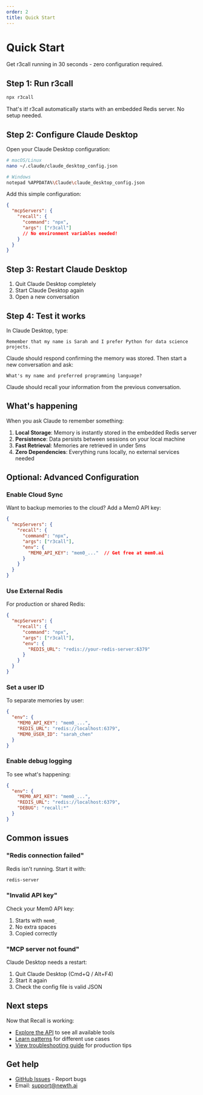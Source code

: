```yaml
---
order: 2
title: Quick Start
---
```


# Quick Start

Get r3call running in 30 seconds - zero configuration required.

## Step 1: Run r3call

```bash
npx r3call
```

That's it! r3call automatically starts with an embedded Redis server. No setup needed.

## Step 2: Configure Claude Desktop

Open your Claude Desktop configuration:

```bash
# macOS/Linux
nano ~/.claude/claude_desktop_config.json

# Windows
notepad %APPDATA%\Claude\claude_desktop_config.json
```

Add this simple configuration:

```json
{
  "mcpServers": {
    "recall": {
      "command": "npx",
      "args": ["r3call"]
      // No environment variables needed!
    }
  }
}
```

## Step 3: Restart Claude Desktop

1. Quit Claude Desktop completely
2. Start Claude Desktop again
3. Open a new conversation

## Step 4: Test it works

In Claude Desktop, type:

```
Remember that my name is Sarah and I prefer Python for data science projects.
```

Claude should respond confirming the memory was stored. Then start a new conversation and ask:

```
What's my name and preferred programming language?
```

Claude should recall your information from the previous conversation.

## What's happening

When you ask Claude to remember something:

1. **Local Storage**: Memory is instantly stored in the embedded Redis server
2. **Persistence**: Data persists between sessions on your local machine
3. **Fast Retrieval**: Memories are retrieved in under 5ms
4. **Zero Dependencies**: Everything runs locally, no external services needed

## Optional: Advanced Configuration

### Enable Cloud Sync

Want to backup memories to the cloud? Add a Mem0 API key:

```json
{
  "mcpServers": {
    "recall": {
      "command": "npx",
      "args": ["r3call"],
      "env": {
        "MEM0_API_KEY": "mem0_..."  // Get free at mem0.ai
      }
    }
  }
}
```

### Use External Redis

For production or shared Redis:

```json
{
  "mcpServers": {
    "recall": {
      "command": "npx",
      "args": ["r3call"],
      "env": {
        "REDIS_URL": "redis://your-redis-server:6379"
      }
    }
  }
}
```

### Set a user ID

To separate memories by user:

```json
{
  "env": {
    "MEM0_API_KEY": "mem0_...",
    "REDIS_URL": "redis://localhost:6379",
    "MEM0_USER_ID": "sarah_chen"
  }
}
```

### Enable debug logging

To see what's happening:

```json
{
  "env": {
    "MEM0_API_KEY": "mem0_...",
    "REDIS_URL": "redis://localhost:6379",
    "DEBUG": "recall:*"
  }
}
```

## Common issues

### "Redis connection failed"

Redis isn't running. Start it with:
```bash
redis-server
```

### "Invalid API key"

Check your Mem0 API key:
1. Starts with `mem0_`
2. No extra spaces
3. Copied correctly

### "MCP server not found"

Claude Desktop needs a restart:
1. Quit Claude Desktop (Cmd+Q / Alt+F4)
2. Start it again
3. Check the config file is valid JSON

## Next steps

Now that Recall is working:

- [Explore the API](/docs/api-reference) to see all available tools
- [Learn patterns](/docs/examples/chatbot-memory) for different use cases
- [View troubleshooting guide](/docs/troubleshooting) for production tips

## Get help

- [GitHub Issues](https://github.com/n3wth/recall/issues) - Report bugs
- Email: support@newth.ai